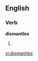 
==English==

===Verb===
'''dismantles'''

# {{third-person singular of|[[dismantle]]}}

[[vi:dismantles]]